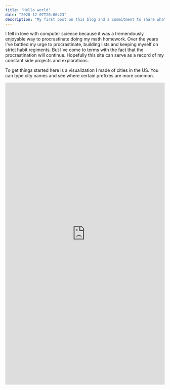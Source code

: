 ```yaml
---
title: "Hello world"
date: "2020-12-07T20:06:23"
description: "My first post on this blog and a commitment to share what I build."
---
```


I fell in love with computer science because it was a tremendously enjoyable way to procrastinate doing my math homework.
Over the years I've battled my urge to procrastinate, building lists and keeping myself on strict habit regiments.
But I've come to terms with the fact that the procrastination will continue.
Hopefully this site can serve as a record of my constant side projects and explorations.

To get things started here is a visualization I made of cities in the US.
You can type city names and see where certain prefixes are more common.

<iframe width="100%" height="955" frameborder="0" title="City Visualizer"
  src="https://observablehq.com/embed/@lukesmurray/city-visualizer?cell=intro&cell=canvas&cell=viewof+name"></iframe>
